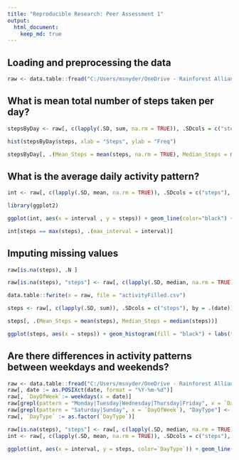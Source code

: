 ```yaml
---
title: "Reproducible Research: Peer Assessment 1"
output: 
  html_document:
    keep_md: true
---
```



## Loading and preprocessing the data
```r
raw <- data.table::fread("C:/Users/msnyder/OneDrive - Rainforest Alliance/Mgmt/Training/Coursera/DataScience/Course5_ReproducibleResearch/Week2/Project/activity.csv")
```

## What is mean total number of steps taken per day?
```r
stepsByDay <- raw[, c(lapply(.SD, sum, na.rm = TRUE)), .SDcols = c("steps"), by = .(date)]
```
```r
hist(stepsByDay$steps, xlab = "Steps", ylab = "Freq")
```
```r
stepsByDay[, .(Mean_Steps = mean(steps, na.rm = TRUE), Median_Steps = median(steps, na.rm = TRUE))]
```
## What is the average daily activity pattern?
```r
int <- raw[, c(lapply(.SD, mean, na.rm = TRUE)), .SDcols = c("steps"), by = .(interval)]

library(ggplot2)
```
```r
ggplot(int, aes(x = interval , y = steps)) + geom_line(color="black") + labs(title = "Time Series Plot", x = "int$interval", y = "int$steps")
```
```r
int[steps == max(steps), .(max_interval = interval)]
```
## Imputing missing values
```r
raw[is.na(steps), .N ]

raw[is.na(steps), "steps"] <- raw[, c(lapply(.SD, median, na.rm = TRUE)), .SDcols = c("steps")]

data.table::fwrite(x = raw, file = "activityFilled.csv")

steps <- raw[, c(lapply(.SD, sum)), .SDcols = c("steps"), by = .(date)] 

steps[, .(Mean_Steps = mean(steps), Median_Steps = median(steps))]
```
```r
ggplot(steps, aes(x = steps)) + geom_histogram(fill = "black") + labs(title = "Total Daily Steps", x = "Steps", y = "Frequency")
```
## Are there differences in activity patterns between weekdays and weekends?
```r
raw <- data.table::fread("C:/Users/msnyder/OneDrive - Rainforest Alliance/Mgmt/Training/Coursera/DataScience/Course5_ReproducibleResearch/Week2/Project/activity.csv")
raw[, date := as.POSIXct(date, format = "%Y-%m-%d")]
raw[, `DayOfWeek`:= weekdays(x = date)]
raw[grepl(pattern = "Monday|Tuesday|Wednesday|Thursday|Friday", x = `DayOfWeek`), "DayType"] <- "Weekday"
raw[grepl(pattern = "Saturday|Sunday", x = `DayOfWeek`), "DayType"] <- "Weekend"
raw[, `DayType` := as.factor(`DayType`)]

raw[is.na(steps), "steps"] <- raw[, c(lapply(.SD, median, na.rm = TRUE)), .SDcols = c("steps")]
int <- raw[, c(lapply(.SD, mean, na.rm = TRUE)), .SDcols = c("steps"), by = .(interval, `DayType`)]
```
```r
ggplot(int, aes(x = interval, y = steps, color=`DayType`)) + geom_line() + labs(title = "Comparison of Weekday vs. Weekend Average Daily Steps",x="interval", y = "Count of Steps") + facet_wrap(~`DayType`, ncol = 1, nrow=2)
```